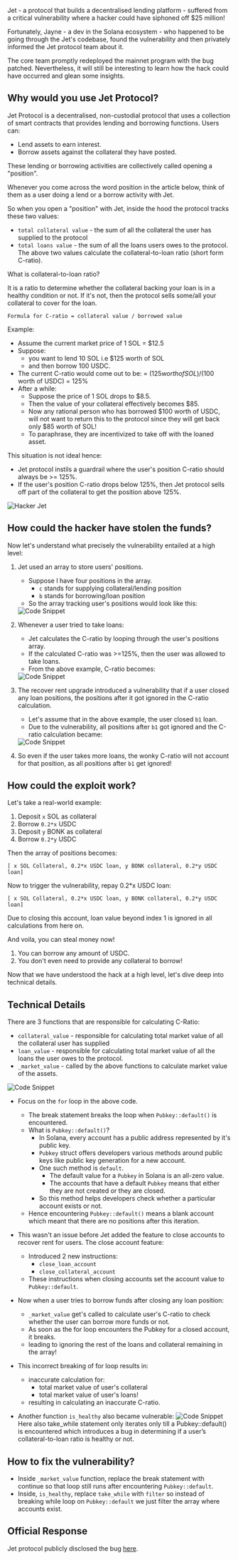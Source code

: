 
<Cover
  src="/covers/jet.png"
  alt="Jet"
  caption=""
/>

Jet - a protocol that builds a decentralised lending platform - suffered from a critical vulnerability where a hacker could have siphoned off $25 million!

Fortunately, Jayne - a dev in the Solana ecosystem - who happened to be going through the Jet's codebase, found the vulnerability and then privately informed the Jet protocol team about it.

The core team promptly redeployed the mainnet program with the bug patched. Nevertheless, it will still be interesting to learn how the hack could have occurred and glean some insights.

## Why would you use Jet Protocol?
Jet Protocol is a decentralised, non-custodial protocol that uses a collection of smart contracts that provides lending and borrowing functions.
Users can:
- Lend assets to earn interest.
- Borrow assets against the collateral they have posted.

These lending or borrowing activities are collectively called opening a "position".

Whenever you come across the word position in the article below, think of them as a user doing a lend or a borrow activity with Jet.

So when you open a "position" with Jet, inside the hood the protocol tracks these two values:

- `total collateral value` - the sum of all the collateral the user has supplied to the protocol
- `total loans value` - the sum of all the loans users owes to the protocol.
The above two values calculate the collateral-to-loan ratio (short form C-ratio).

What is collateral-to-loan ratio?

It is a ratio to determine whether the collateral backing your loan is in a healthy condition or not. If it's not, then the protocol sells some/all your collateral to cover for the loan.

`Formula for C-ratio = collateral value / borrowed value`

Example:
- Assume the current market price of 1 SOL = $12.5
- Suppose:
  - you want to lend 10 SOL i.e $125 worth of SOL
  - and then borrow 100 USDC.
- The current C-ratio would come out to be:
  = ($125 worth of SOL) / ($100 worth of USDC)
  = 125%
- After a while:
  - Suppose the price of 1 SOL drops to $8.5.
  - Then the value of your collateral effectively becomes $85.
  - Now any rational person who has borrowed $100 worth of USDC, will not want to return this to the protocol since they will get back only $85 worth of SOL!
  - To paraphrase, they are incentivized to take off with the loaned asset.

This situation is not ideal hence:
- Jet protocol instils a guardrail where the user's position C-ratio should always be >= 125%.
- If the user's position C-ratio drops below 125%, then Jet protocol sells off part of the collateral to get the position above 125%.

<Image src="/content/jet/hacker-jet.png" alt="Hacker Jet" width={500} height={500} className="mx-auto" />

## How could the hacker have stolen the funds?

Now let's understand what precisely the vulnerability entailed at a high level:
1. Jet used an array to store users' positions.
    - Suppose I have four positions in the array.
        - `c` stands for supplying collateral/lending position
        - `b` stands for borrowing/loan position
    - So the array tracking user's positions would look like this:
    <Image src="/content/jet/jet1.png" alt="Code Snippet" width={500} height={500} className="mx-auto" />

2. Whenever a user tried to take loans:
    - Jet calculates the C-ratio by looping through the user's positions array.
    - If the calculated C-ratio was >=125%, then the user was allowed to take loans.
    - From the above example, C-ratio becomes:
    <Image src="/content/jet/jet2.png" alt="Code Snippet" width={500} height={500} className="mx-auto" />

3. The recover rent upgrade introduced a vulnerability that if a user closed any loan positions, the positions after it got ignored in the C-ratio calculation.
    - Let's assume that in the above example, the user closed `b1` loan.
    - Due to the vulnerability, all positions after `b1` got ignored and the C-ratio calculation became:
    <Image src="/content/jet/jet3.png" alt="Code Snippet" width={500} height={500} className="mx-auto" />

4. So even if the user takes more loans, the wonky C-ratio will not account for that position, as all positions after `b1` get ignored!

## How could the exploit work?
Let's take a real-world example:
1. Deposit `x` SOL as collateral
2. Borrow `0.2*x` USDC
3. Deposit `y` BONK as collateral
4. Borrow `0.2*y` USDC

Then the array of positions becomes:

`[ x SOL Collateral, 0.2*x USDC loan, y BONK collateral, 0.2*y USDC loan]`

Now to trigger the vulnerability, repay 0.2*x USDC loan:

`[ x SOL Collateral, 0.2*x USDC loan, y BONK collateral, 0.2*y USDC loan]`

Due to closing this account, loan value beyond index 1 is ignored in all calculations from here on.

And voila, you can steal money now!

1. You can borrow any amount of USDC.
2. You don't even need to provide any collateral to borrow!

Now that we have understood the hack at a high level, let's dive deep into technical details.

## Technical Details

There are 3 functions that are responsible for calculating C-Ratio:

- `collateral_value` - responsible for calculating total market value of all the collateral user has supplied
- `loan_value` - responsible for calculating total market value of all the loans the user owes to the protocol.
- `_market_value` - called by the above functions to calculate market value of the assets.

<Image src="/content/jet/jet4.png" alt="Code Snippet" width={500} height={500} className="mx-auto" />

- Focus on the `for` loop in the above code.
  - The break statement breaks the loop when `Pubkey::default()` is encountered.
  - What is `Pubkey::default()`?
    - In Solana, every account has a public address represented by it's public key.
    - `Pubkey` struct offers developers various methods around public keys like public key generation for a new account.
    - One such method is `default`.
        - The default value for a `Pubkey` in Solana is an all-zero value.
        - The accounts that have a default `Pubkey` means that either they are not created or they are closed.
    - So this method helps developers check whether a particular account exists or not.
  - Hence encountering `Pubkey::default()` means a blank account which meant that there are no positions after this iteration.

- This wasn't an issue before Jet added the feature to close accounts to recover rent for users.
  The close account feature:
  - Introduced 2 new instructions:
    - `close_loan_account`
    - `close_collateral_account`
  - These instructions when closing accounts set the account value to `Pubkey::default`.

- Now when a user tries to borrow funds after closing any loan position:
  - `_market_value` get's called to calculate user's C-ratio to check whether the user can borrow more funds or not.
  - As soon as the for loop encounters the Pubkey for a closed account, it breaks.
  - leading to ignoring the rest of the loans and collateral remaining in the array!

- This incorrect breaking of for loop results in:
  - inaccurate calculation for:
    - total market value of user's collateral
    - total market value of user's loans!
  - resulting in calculating an inaccurate C-ratio.

- Another function `is_healthy` also became vulnerable:
  <Image src="/content/jet/jet5.png" alt="Code Snippet" width={500} height={500} className="mx-auto" />
  Here also take_while statement only iterates only till a Pubkey::default() is encountered which introduces a bug in determining if a user’s collateral-to-loan ratio is healthy or not.

## How to fix the vulnerability?
- Inside `_market_value` function, replace the break statement with continue so that loop still runs after encountering `Pubkey::default`.
- Inside, `is_healthy`, replace `take_while` with `filter` so instead of breaking while loop on `Pubkey::default` we just filter the array where accounts exist.

## Official Response
Jet protocol publicly disclosed the bug [here](https://medium.com/jetprotocol/jet-protocol-upgrade-bug-patch-disclosure-6eb74cf7149).
